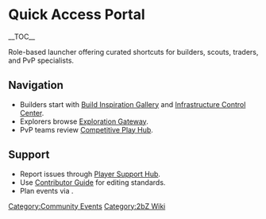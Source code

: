 {{Short description|Role-based launcher offering curated shortcuts for builders, scouts, traders, and PvP specialists}}
= Quick Access Portal =
{{2bZ Navbox}}
__TOC__

Role-based launcher offering curated shortcuts for builders, scouts, traders, and PvP
specialists.

== Navigation ==
* Builders start with [[Build Inspiration Gallery]] and [[Infrastructure Control Center]].
* Explorers browse [[Exploration Gateway]].
* PvP teams review [[Competitive Play Hub]].

== Support ==
* Report issues through [[Player Support Hub]].
* Use [[Contributor Guide]] for editing standards.
* Plan events via [[Category:Community Events]].

[[Category:2bZ Wiki]]
